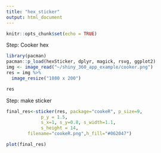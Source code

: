 ```yaml
---
title: "hex_sticker"
output: html_document
---
```


```r
knitr::opts_chunk$set(echo = TRUE)
```
Step: Cooker hex 
```r
library(pacman)
pacman::p_load(hexSticker, dplyr, magick, rsvg, ggplot2)
img <- image_read("~/shiny_360_app_example/cooker.png")
res = img %>% 
  image_resize("1080 x 200")

res
```
Step: make sticker
```r
final_res<-sticker(res, package="cookeR", p_size=9,
             p_y = 1.5,
             s_x=1, s_y=0.8, s_width=1.1,
             s_height = 14,
        filename="cookeR.png",h_fill="#062047")

plot(final_res)
```

